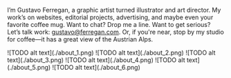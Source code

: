 
I’m Gustavo Ferregan, a graphic artist turned illustrator and art director. My work’s on websites, editorial projects, advertising, and maybe even your favorite coffee mug. Want to chat? Drop me a line. Want to get serious? Let’s talk work: gustavo@ferregan.com. Or, if you're near, stop by my studio for coffee—it has a great view of the Austrian Alps.

<Illustrations>
    <Slideshow>
        ![TODO alt text](./about_1.png)
        ![TODO alt text](./about_2.png)
        ![TODO alt text](./about_3.png)
        ![TODO alt text](./about_4.png)
        ![TODO alt text](./about_5.png)
        ![TODO alt text](./about_6.png)
    </Slideshow>
</Illustrations>
